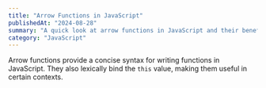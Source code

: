 ```yaml
---
title: "Arrow Functions in JavaScript"
publishedAt: "2024-08-28"
summary: "A quick look at arrow functions in JavaScript and their benefits over traditional function expressions."
category: "JavaScript"
---
```


Arrow functions provide a concise syntax for writing functions in JavaScript. They also lexically bind the `this` value, making them useful in certain contexts.
